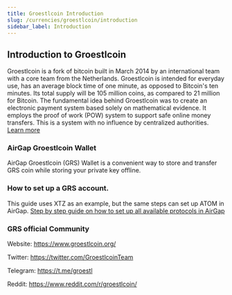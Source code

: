 ```yaml
---
title: Groestlcoin Introduction
slug: /currencies/groestlcoin/introduction
sidebar_label: Introduction
---
```


## Introduction to Groestlcoin

Groestlcoin is a fork of bitcoin built in March 2014 by an international team with a core team from the Netherlands.
Groestlcoin is intended for everyday use, has an average block time of one minute, as opposed to Bitcoin's ten minutes. Its total supply will be 105 million coins, as compared to 21 million for Bitcoin. The fundamental idea behind Groestlcoin was to create an electronic payment system based solely on mathematical evidence. It employs the proof of work (POW) system to support safe online money transfers. This is a system with no influence by centralized authorities. [Learn more](https://www.groestlcoin.org/)

### AirGap Groestlcoin Wallet

AirGap Groestlcoin (GRS) Wallet is a convenient way to store and transfer GRS coin while storing your private key offline.

### How to set up a GRS account.

This guide uses XTZ as an example, but the same steps can set up ATOM in AirGap. [Step by step guide on how to set up all available protocols in AirGap](https://medium.com/airgap-it/airgap-the-step-by-step-guide-c4c3d3fe9a05)

### GRS official Community

Website: https://www.groestlcoin.org/

Twitter: https://twitter.com/GroestlcoinTeam

Telegram: https://t.me/groestl

Reddit: https://www.reddit.com/r/groestlcoin/
